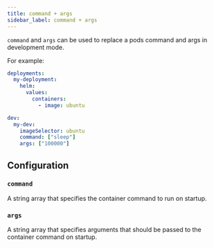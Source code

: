 ```yaml
---
title: command + args
sidebar_label: command + args
---
```


`command` and `args` can be used to replace a pods command and args in development mode.

For example:
```yaml
deployments:
  my-deployment:
    helm:
      values:
        containers:
          - image: ubuntu

dev:
  my-dev:
    imageSelector: ubuntu
    command: ["sleep"]
    args: ["100000"]
```

## Configuration

### `command`

A string array that specifies the container command to run on startup.

### `args`

A string array that specifies arguments that should be passed to the container command on startup.
